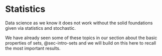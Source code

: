# Statistics {.unnumbered}

Data science as we know it does not work without the solid foundations given via statistics and stochastic. 

We have already seen some of these topics in our section about the basic properties of sets, @sec-intro-sets and we will build on this here to recall the most important results.

